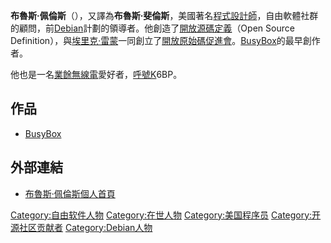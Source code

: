 '''布魯斯·佩倫斯'''（{{lang-en|Bruce Perens}}），又譯為'''布魯斯·斐倫斯'''，美國著名[[程式設計師|程式設計師]]，自由軟體社群的顧問，前[[Debian|Debian]]計劃的領導者。他創造了[[開放源碼定義|開放源碼定義]]（Open Source Definition），與[[埃里克·雷蒙|埃里克·雷蒙]]一同創立了[[開放原始碼促進會|開放原始碼促進會]]。[[BusyBox|BusyBox]]的最早創作者。

他也是一名[[業餘無線電|業餘無線電]]愛好者，[[无线电台呼号|呼號]]K6BP。
==作品==
*[[BusyBox|BusyBox]]

==外部連結==
*[http://perens.com/ 布魯斯·佩倫斯個人首頁] {{Wayback|url=http://perens.com/ |date=20090919143725 }}

{{Debian}}
{{Authority control}}
{{DEFAULTSORT:Perens, Bruce}}

[[Category:自由软件人物|Category:自由软件人物]]
[[Category:在世人物|Category:在世人物]]
[[Category:美国程序员|Category:美国程序员]]
[[Category:开源社区贡献者|Category:开源社区贡献者]]
[[Category:Debian人物|Category:Debian人物]]